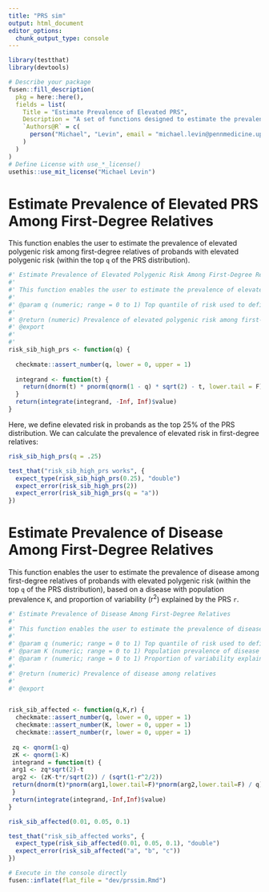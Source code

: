 ```yaml
---
title: "PRS sim"
output: html_document
editor_options: 
  chunk_output_type: console
---
```


<!-- 
Run this 'development' chunk

Store every call to library() that you need to run chunks line by line, as in a classical Rmd for analysis
-->

```r
library(testthat)
library(devtools)
```

<!--
# Description of your package

This will fill the description of your package.
Fill and run the content of this chunk, before anything else. 

Note: when you will use other flat templates, this part will be in a separate file. Do not be surprised!
--> 

```r
# Describe your package
fusen::fill_description(
  pkg = here::here(),
  fields = list(
    Title = "Estimate Prevalence of Elevated PRS",
    Description = "A set of functions designed to estimate the prevalence of elevated polygenic risk among relatives of probands, and estimate the prevalence of disease among relatives of probands with elevated polygenic risk. The functions are obtained from: https://doi.org/10.1101/2021.04.11.439",
    `Authors@R` = c(
      person("Michael", "Levin", email = "michael.levin@pennmedicine.upenn.edu", role = c("aut", "cre"), comment = c(ORCID = "0000-0002-9937-9932"))
    )
  )
)
# Define License with use_*_license()
usethis::use_mit_license("Michael Levin")
```

# Estimate Prevalence of Elevated PRS Among First-Degree Relatives

This function enables the user to estimate the prevalence of elevated polygenic risk among first-degree relatives of probands with elevated polygenic risk (within the top `q` of the PRS distribution).

<!-- 
This first section shows:

- the three parts necessary for a package: 'function', 'examples' and 'tests'.  
  + Note that the three following chunks have names accordingly.

-->

```r
#' Estimate Prevalence of Elevated Polygenic Risk Among First-Degree Relatives
#' 
#' This function enables the user to estimate the prevalence of elevated polygenic risk among first-degree relatives of probands with elevated polygenic risk (within the top `q` of the PRS distribution).
#'
#' @param q (numeric; range = 0 to 1) Top quantile of risk used to define "elevated" risk in the proband. For example, if interested in the top 1% of risk, q = 0.01.
#'
#' @return (numeric) Prevalence of elevated polygenic risk among first-degree relatives
#' @export
#'
#'
risk_sib_high_prs <- function(q) {
  
  checkmate::assert_number(q, lower = 0, upper = 1)
  
  integrand <- function(t) {
    return(dnorm(t) * pnorm(qnorm(1 - q) * sqrt(2) - t, lower.tail = F)^2 / q)
  }
  return(integrate(integrand, -Inf, Inf)$value)
}

```

<!--
Here is an example on how to use the function.
This should be a reproducible and working example
-->

Here, we define elevated risk in probands as the top 25% of the PRS distribution. We can calculate the prevalence of elevated risk in first-degree relatives:
```r
risk_sib_high_prs(q = .25)
```

<!--
Here are some unit tests to verify the function works as expected.
-->

```r
test_that("risk_sib_high_prs works", {
  expect_type(risk_sib_high_prs(0.25), "double")
  expect_error(risk_sib_high_prs(2))
  expect_error(risk_sib_high_prs(q = "a"))
})
```


# Estimate Prevalence of Disease Among First-Degree Relatives

This function enables the user to estimate the prevalence of disease among first-degree relatives of probands with elevated polygenic risk (within the top `q` of the PRS distribution), based on a disease with population prevalence `K`, and proportion of variability (r^2^) explained by the PRS `r`.

```r
#' Estimate Prevalence of Disease Among First-Degree Relatives
#' 
#' This function enables the user to estimate the prevalence of disease among first-degree relatives of probands with elevated polygenic risk (within the top `q` of the PRS distribution), based on a disease with population prevalence `K`, and proportion of variability (r^2^) explained by the PRS `r`.
#' 
#' @param q (numeric; range = 0 to 1) Top quantile of risk used to define "elevated" risk in the proband. For example, if interested in the top 1% of risk, q = 0.01.
#' @param K (numeric; range = 0 to 1) Population prevalence of disease 
#' @param r (numeric; range = 0 to 1) Proportion of variability explained by the PRS (r^2^)
#'
#' @return (numeric) Prevalence of disease among relatives
#' 
#' @export


risk_sib_affected <- function(q,K,r) {
  checkmate::assert_number(q, lower = 0, upper = 1)
  checkmate::assert_number(K, lower = 0, upper = 1)
  checkmate::assert_number(r, lower = 0, upper = 1)
  
 zq <- qnorm(1-q)
 zK <- qnorm(1-K)
 integrand = function(t) {
 arg1 <- zq*sqrt(2)-t
 arg2 <- (zK-t*r/sqrt(2)) / (sqrt(1-r^2/2))
 return(dnorm(t)*pnorm(arg1,lower.tail=F)*pnorm(arg2,lower.tail=F) / q)
 }
 return(integrate(integrand,-Inf,Inf)$value)
}
```
  
```r
risk_sib_affected(0.01, 0.05, 0.1)
```
  
```r
test_that("risk_sib_affected works", {
  expect_type(risk_sib_affected(0.01, 0.05, 0.1), "double")
  expect_error(risk_sib_affected("a", "b", "c"))
})
```
  

<!-- 
# Inflate your package

You're one inflate from paper to box.
Build your package from this very Rmd using `fusen::inflate()` 
-->


```r
# Execute in the console directly
fusen::inflate(flat_file = "dev/prssim.Rmd")
```

<!-- 
- Verify your `"DESCRIPTION"` file has been updated
- Verify your function is in `"R/"` directory
- Verify your test is in `"tests/testthat/"` directory
- Verify this Rmd appears in `"vignettes/"` directory 
-->
